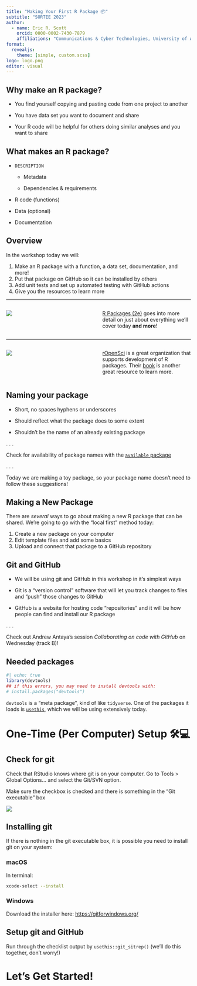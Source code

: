```yaml
---
title: "Making Your First R Package 📦"
subtitle: "SORTEE 2023"
author: 
  - name: Eric R. Scott
    orcid: 0000-0002-7430-7879
    affiliations: "Communications & Cyber Technologies, University of Arizona"
format: 
  revealjs:
    theme: [simple, custom.scss]
logo: logo.png
editor: visual
---
```


## Why make an R package?

::: incremental
-   You find yourself copying and pasting code from one project to another

-   You have data set you want to document and share

-   Your R code will be helpful for others doing similar analyses and you want to share
:::

## What makes an R package?

-   `DESCRIPTION`

    -   Metadata

    -   Dependencies & requirements

-   R code (functions)

-   Data (optional)

-   Documentation

## Overview

In the workshop today we will:

1.  Make an R package with a function, a data set, documentation, and more!
2.  Put that package on GitHub so it can be installed by others
3.  Add unit tests and set up automated testing with GitHub actions
4.  Give you the resources to learn more

------------------------------------------------------------------------

::: columns
::: {.column width="50%"}
![](https://r-pkgs.org/images/cover-2e-small.png){fig-alt="Cover of R Packages book by Hadley Wickham.  An eagle perches on top of the title block"}
:::

::: {.column width="50%"}
[R Packages (2e)](https://r-pkgs.org/) goes into more detail on just about everything we'll cover today **and more**!
:::
:::

------------------------------------------------------------------------

::: columns
::: {.column width="50%"}
![](https://devguide.ropensci.org/images/cover.png){fig-alt="Cover image for rOpenSci Packages book"}
:::

::: {.column width="50%"}
[rOpenSci](https://ropensci.org/) is a great organization that supports development of R packages.
Their [book](https://devguide.ropensci.org/index.html) is another great resource to learn more.
:::
:::

## Naming your package

-   Short, no spaces hyphens or underscores

-   Should reflect what the package does to some extent

-   Shouldn't be the name of an already existing package

. . .

::: callout-tip
Check for availability of package names with the [`available` package](https://github.com/r-lib/available)
:::

. . .

::: callout-note
Today we are making a toy package, so your package name doesn't need to follow these suggestions!
:::

## Making a New Package

There are *several* ways to go about making a new R package that can be shared.
We're going to go with the "local first" method today:

1.  Create a new package on your computer
2.  Edit template files and add some basics
3.  Upload and connect that package to a GitHub repository

## Git and GitHub

::: incremental
-   We will be using git and GitHub in this workshop in it's simplest ways

-   Git is a "version control" software that will let you track changes to files and "push" those changes to GitHub

-   GitHub is a website for hosting code "repositories" and it will be how people can find and install our R package
:::

. . .

::: callout-tip
Check out Andrew Antaya's session *Collaborating on code with GitHub* on Wednesday (track B)!
:::

## Needed packages

```r
#| echo: true
library(devtools)
## if this errors, you may need to install devtools with:
# install.packages("devtools")
```

`devtools` is a "meta package", kind of like `tidyverse`.
One of the packages it loads is [`usethis`](https://usethis.r-lib.org/), which we will be using extensively today.

# One-Time (Per Computer) Setup 🛠️💻

## Check for git

Check that RStudio knows where git is on your computer.
Go to Tools \> Global Options... and select the Git/SVN option.

Make sure the checkbox is checked and there is something in the "Git executable" box

![](settings.png)

## Installing git

If there is nothing in the git executable box, it is possible you need to install git on your system:

### macOS

In terminal:

``` bash
xcode-select --install
```

### Windows

Download the installer here: <https://gitforwindows.org/>

## Setup git and GitHub

Run through the checklist output by `usethis::git_sitrep()` (we'll do this together, don't worry!)

# Let's Get Started!

